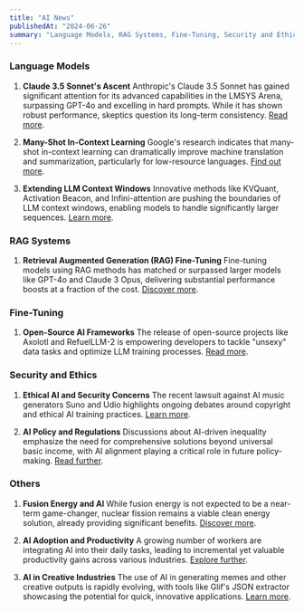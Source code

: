 ```yaml
---
title: "AI News"
publishedAt: "2024-06-26"
summary: "Language Models, RAG Systems, Fine-Tuning, Security and Ethics, Fusion Energy and AI, AI Adoption and Productivity, AI in Creative Industries"
---
```


### Language Models

1. **Claude 3.5 Sonnet's Ascent**
   Anthropic's Claude 3.5 Sonnet has gained significant attention for its advanced capabilities in the LMSYS Arena, surpassing GPT-4o and excelling in hard prompts. While it has shown robust performance, skeptics question its long-term consistency. [Read more](https://twitter.com/lmsysorg/status/1805329822748655837).

2. **Many-Shot In-Context Learning**
   Google's research indicates that many-shot in-context learning can dramatically improve machine translation and summarization, particularly for low-resource languages. [Find out more](https://twitter.com/rohanpaul_ai/status/1805382676859470113).

3. **Extending LLM Context Windows**
   Innovative methods like KVQuant, Activation Beacon, and Infini-attention are pushing the boundaries of LLM context windows, enabling models to handle significantly larger sequences. [Learn more](https://twitter.com/rohanpaul_ai/status/1805382644659896515).

### RAG Systems

1. **Retrieval Augmented Generation (RAG) Fine-Tuning**
   Fine-tuning models using RAG methods has matched or surpassed larger models like GPT-4o and Claude 3 Opus, delivering substantial performance boosts at a fraction of the cost. [Discover more](https://twitter.com/togethercompute/status/1805289022241259803).

### Fine-Tuning

1. **Open-Source AI Frameworks**
   The release of open-source projects like Axolotl and RefuelLLM-2 is empowering developers to tackle "unsexy" data tasks and optimize LLM training processes. [Read more](https://openaccess-ai-collective.github.io/axolotl/docs/dataset-formats/).

### Security and Ethics

1. **Ethical AI and Security Concerns**
   The recent lawsuit against AI music generators Suno and Udio highlights ongoing debates around copyright and ethical AI training practices. [Learn more](https://www.musicbusinessworldwide.com/major-record-companies-sue-ai-music-generators-suno-udio-for-mass-infringement-of-copyright/).

2. **AI Policy and Regulations**
   Discussions about AI-driven inequality emphasize the need for comprehensive solutions beyond universal basic income, with AI alignment playing a critical role in future policy-making. [Read further](https://www.businessinsider.com/anthropic-ceo-dario-amodei-universal-basic-income-ubi-ai-inequality-2024-6).

### Others

1. **Fusion Energy and AI**
   While fusion energy is not expected to be a near-term game-changer, nuclear fission remains a viable clean energy solution, already providing significant benefits. [Discover more](https://twitter.com/fchollet/status/1805343413669446022).

2. **AI Adoption and Productivity**
   A growing number of workers are integrating AI into their daily tasks, leading to incremental yet valuable productivity gains across various industries. [Explore further](https://twitter.com/mustafasuleyman/status/1805245591993160087).

3. **AI in Creative Industries**
   The use of AI in generating memes and other creative outputs is rapidly evolving, with tools like Glif's JSON extractor showcasing the potential for quick, innovative applications. [Learn more](https://twitter.com/fabianstelzer/status/1805326248261910552).
